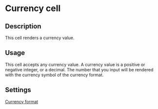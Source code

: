 # Currency cell

## Description

This cell renders a currency value.

## Usage

This cell accepts any currency value. A currency value is a positive or negative integer, or a decimal.
The number that you input will be rendered with the currency symbol of the currency format.

## Settings

[Currency format](../../../Features/Columns/column-settings#linking-dashboard-files#currency)
